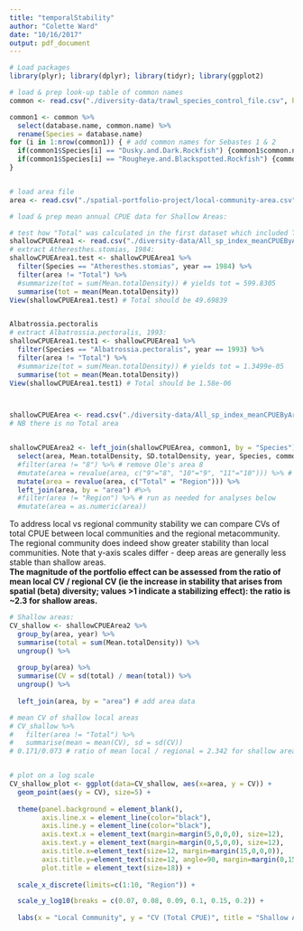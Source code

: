 ```yaml
---
title: "temporalStability"
author: "Colette Ward"
date: "10/16/2017"
output: pdf_document
---
```



```r
# Load packages
library(plyr); library(dplyr); library(tidyr); library(ggplot2)
```


```r

# load & prep look-up table of common names
common <- read.csv("./diversity-data/trawl_species_control_file.csv", header = T, stringsAsFactors = FALSE)

common1 <- common %>%
  select(database.name, common.name) %>%
  rename(Species = database.name)
for (i in 1:nrow(common1)) { # add common names for Sebastes 1 & 2
  if(common1$Species[i] == "Dusky.and.Dark.Rockfish") {common1$common.name[i] <- "Sebastes 1"}
  if(common1$Species[i] == "Rougheye.and.Blackspotted.Rockfish") {common1$common.name[i] <- "Sebastes 2"}
}


# load area file
area <- read.csv("./spatial-portfolio-project/local-community-area.csv", header = T, stringsAsFactors = F)

```

```r
# load & prep mean annual CPUE data for Shallow Areas:

# test how "Total" was calculated in the first dataset which included Total
shallowCPUEArea1 <- read.csv("./diversity-data/All_sp_index_meanCPUEByArea.csv", header = T, stringsAsFactors = FALSE)
# extract Atheresthes.stomias, 1984:
shallowCPUEArea1.test <- shallowCPUEArea1 %>%
  filter(Species == "Atheresthes.stomias", year == 1984) %>%
  filter(area != "Total") %>%
  #summarize(tot = sum(Mean.totalDensity)) # yields tot = 599.8305
  summarise(tot = mean(Mean.totalDensity))
View(shallowCPUEArea1.test) # Total should be 49.69839


Albatrossia.pectoralis
# extract Albatrossia.pectoralis, 1993:
shallowCPUEArea1.test1 <- shallowCPUEArea1 %>%
  filter(Species == "Albatrossia.pectoralis", year == 1993) %>%
  filter(area != "Total") %>%
  #summarize(tot = sum(Mean.totalDensity)) # yields tot = 1.3499e-05
  summarise(tot = mean(Mean.totalDensity))
View(shallowCPUEArea1.test1) # Total should be 1.58e-06



shallowCPUEArea <- read.csv("./diversity-data/All_sp_index_meanCPUEByArea.Shallow.MH.final.csv", header = T, stringsAsFactors = FALSE) # note areas have been renumbered here
# NB there is no Total area


shallowCPUEArea2 <- left_join(shallowCPUEArea, common1, by = "Species") %>% # merge common names onto SPCPUEArea
  select(area, Mean.totalDensity, SD.totalDensity, year, Species, common.name) %>%
  #filter(area != "8") %>% # remove Ole's area 8
  #mutate(area = revalue(area, c("9"="8", "10"="9", "11"="10"))) %>% # renumber (old = new) shallow areas to account for splitting area 7 into 7, 8, 9 but removing 8
  mutate(area = revalue(area, c("Total" = "Region"))) %>%
  left_join(area, by = "area") #%>%
  #filter(area != "Region") %>% # run as needed for analyses below
  #mutate(area = as.numeric(area))


```


To address local vs regional community stability we can compare CVs of total CPUE between local communities and the regional metacommunity.
The regional community does indeed show greater stability than local communities. Note that y-axis scales differ - deep areas are generally less stable than shallow areas.  
**The magnitude of the portfolio effect can be assessed from the ratio of mean local CV / regional CV (ie the increase in stability that arises from spatial (beta) diversity; values >1 indicate a stabilizing effect): the ratio is ~2.3 for shallow areas.**

```r

# Shallow areas:
CV_shallow <- shallowCPUEArea2 %>% 
  group_by(area, year) %>%
  summarise(total = sum(Mean.totalDensity)) %>%
  ungroup() %>%
  
  group_by(area) %>%
  summarise(CV = sd(total) / mean(total)) %>%
  ungroup() %>%
  
  left_join(area, by = "area") # add area data

# mean CV of shallow local areas
# CV_shallow %>%
#   filter(area != "Total") %>%
#   summarise(mean = mean(CV), sd = sd(CV))
# 0.171/0.073 # ratio of mean local / regional = 2.342 for shallow areas


# plot on a log scale
CV_shallow_plot <- ggplot(data=CV_shallow, aes(x=area, y = CV)) + 
  geom_point(aes(y = CV), size=5) +
  
  theme(panel.background = element_blank(),
        axis.line.x = element_line(color="black"),
        axis.line.y = element_line(color="black"),
        axis.text.x = element_text(margin=margin(5,0,0,0), size=12), 
        axis.text.y = element_text(margin=margin(0,5,0,0), size=12),
        axis.title.x=element_text(size=12, margin=margin(15,0,0,0)),
        axis.title.y=element_text(size=12, angle=90, margin=margin(0,15,0,0)),
        plot.title = element_text(size=18)) +
  
  scale_x_discrete(limits=c(1:10, "Region")) +

  scale_y_log10(breaks = c(0.07, 0.08, 0.09, 0.1, 0.15, 0.2)) +
  
  labs(x = "Local Community", y = "CV (Total CPUE)", title = "Shallow Areas")

```

